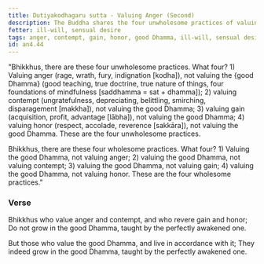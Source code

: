 ```yaml
---
title: Dutiyakodhagaru sutta - Valuing Anger (Second)
description: The Buddha shares the four unwholesome practices of valuing anger, contempt, gain, and honor, and the four wholesome practices of valuing the good Dhamma instead.
fetter: ill-will, sensual desire
tags: anger, contempt, gain, honor, good Dhamma, ill-will, sensual desire, an, an4
id: an4.44
---
```


"Bhikkhus, there are these four unwholesome practices. What four? 1) Valuing anger (rage, wrath, fury, indignation [kodha]), not valuing the \{good Dhamma} (good teaching, true doctrine, true nature of things, four foundations of mindfulness [saddhamma = sat + dhamma]); 2) valuing contempt (ungratefulness, depreciating, belittling, smirching, disparagement [makkha]), not valuing the good Dhamma; 3) valuing gain (acquisition, profit, advantage [lābha]), not valuing the good Dhamma; 4) valuing honor (respect, accolade, reverence [sakkāra]), not valuing the good Dhamma. These are the four unwholesome practices.

Bhikkhus, there are these four wholesome practices. What four? 1) Valuing the good Dhamma, not valuing anger; 2) valuing the good Dhamma, not valuing contempt; 3) valuing the good Dhamma, not valuing gain; 4) valuing the good Dhamma, not valuing honor. These are the four wholesome practices."

### Verse

Bhikkhus who value anger and contempt,
and who revere gain and honor;
Do not grow in the good Dhamma,
taught by the perfectly awakened one.

But those who value the good Dhamma,
and live in accordance with it;
They indeed grow in the good Dhamma,
taught by the perfectly awakened one.
